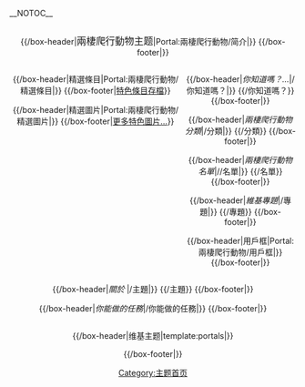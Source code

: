 <!-- 這個主題使用這個語法建立： subst:box portal skeleton| topic=兩棲爬行動物|  -->
__NOTOC__
<div align="center">
{{browsebar}}
{{生物學系列頁面}}
<div style="float:right; width:100%;">
{{/box-header|<big>兩棲爬行動物主题</big>|Portal:兩棲爬行動物/简介|}}
{{Portal:兩棲爬行動物/简介}}
{{/box-footer|}}
</div>

<div style="float:left; width:60%;">
{{/box-header|精選條目|Portal:兩棲爬行動物/精選條目|}}
{{Portal:兩棲爬行動物/精選條目}}
{{/box-footer|[[Portal:兩棲爬行動物/特色條目存檔|特色條目存檔]]}}

{{/box-header|精選圖片|Portal:兩棲爬行動物/精選圖片|}}
{{Portal:兩棲爬行動物/精選圖片}}
{{/box-footer|[[Portal:兩棲爬行動物/特色圖片推薦|更多特色圖片…]]}}

</div>

<div style="float:right; width:39%">

{{/box-header|''你知道嗎？...''|{{FULLPAGENAME}}/你知道嗎？|}}
{{{{FULLPAGENAME}}/你知道嗎？}}
{{/box-footer|}}

{{/box-header|''兩棲爬行動物分類''|{{FULLPAGENAME}}/分類|}}
{{{{FULLPAGENAME}}/分類}}
{{/box-footer|}}

{{/box-header|''兩棲爬行動物名單''|{{FULLPAGENAME}}/{{PAGENAME}}/名單|}}
{{{{FULLPAGENAME}}/{{PAGENAME}}名單}}
{{/box-footer|}}

{{/box-header|''維基專題''|{{FULLPAGENAME}}/專題|}}
{{{{FULLPAGENAME}}/專題}}
{{/box-footer|}}

{{/box-header|用戶框|Portal:兩棲爬行動物/用戶框|}}
{{Portal:兩棲爬行動物/用戶框}}
{{/box-footer|}}

<!--{{/box-header|???|{{FULLPAGENAME}}/???|}}
{{{{FULLPAGENAME}}/???}}
{{/box-footer|}} -->
</div>

<div style="float:right; width:100%">

{{/box-header|''關於 {{PAGENAME}}''|{{FULLPAGENAME}}/{{PAGENAME}}主題|}}
{{{{FULLPAGENAME}}/{{PAGENAME}}主題}}
{{/box-footer|}}

{{/box-header|''你能做的任務''|{{FULLPAGENAME}}/你能做的任務|}}
{{Portal:兩棲爬行動物/你能做的任務}}
{{/box-footer|}}

<div style="float:right; width:100%">
{{/box-header|维基主题|template:portals|}}
<div style="font-size:smaller;">
{{portals}}
</div>
{{/box-footer|}}

[[Category:主题首页|Category:主题首页]]